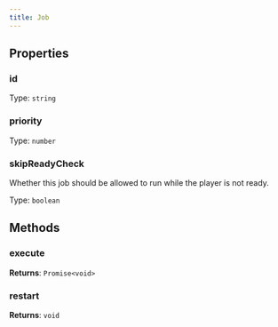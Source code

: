 ```yaml
---
title: Job
---
```



## Properties
### id

Type: `string`

### priority

Type: `number`

### skipReadyCheck
Whether this job should be allowed to run while the player is not ready.

Type: `boolean`

## Methods

### execute

**Returns**: `Promise<void>`

### restart

**Returns**: `void`
